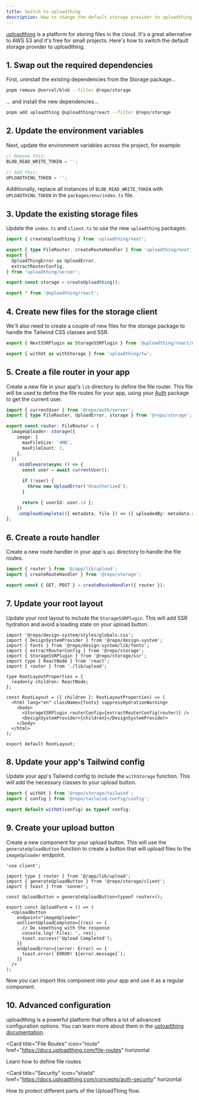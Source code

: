 ```yaml
---
title: Switch to uploadthing
description: How to change the default storage provider to uploadthing.
---
```


[uploadthing](https://uploadthing.com) is a platform for storing files in the cloud. It's a great alternative to AWS S3 and it's free for small projects. Here's how to switch the default storage provider to uploadthing.

## 1. Swap out the required dependencies

First, uninstall the existing dependencies from the Storage package...

```sh Terminal
pnpm remove @vercel/blob --filter @repo/storage
```

... and install the new dependencies...

```sh Terminal
pnpm add uploadthing @uploadthing/react --filter @repo/storage
```

## 2. Update the environment variables

Next, update the environment variables across the project, for example:

```js apps/app/.env
// Remove this:
BLOB_READ_WRITE_TOKEN = '';

// Add this:
UPLOADTHING_TOKEN = '';
```

Additionally, replace all instances of `BLOB_READ_WRITE_TOKEN` with `UPLOADTHING_TOKEN` in the `packages/env/index.ts` file.

## 3. Update the existing storage files

Update the `index.ts` and `client.ts` to use the new `uploadthing` packages:

<CodeGroup>

```ts packages/storage/index.ts
import { createUploadthing } from 'uploadthing/next';

export { type FileRouter, createRouteHandler } from 'uploadthing/next';
export {
  UploadThingError as UploadError,
  extractRouterConfig,
} from 'uploadthing/server';

export const storage = createUploadthing();
```

```ts packages/storage/client.ts
export * from '@uploadthing/react';
```

</CodeGroup>

## 4. Create new files for the storage client

We'll also need to create a couple of new files for the storage package to handle the Tailwind CSS classes and SSR.

<CodeGroup>

```ts packages/storage/ssr.ts
export { NextSSRPlugin as StorageSSRPlugin } from '@uploadthing/react/next-ssr-plugin';
```

```ts packages/storage/tailwind.ts
export { withUt as withStorage } from 'uploadthing/tw';
```

</CodeGroup>

## 5. Create a file router in your app

Create a new file in your app's `lib` directory to define the file router. This file will be used to define the file routes for your app, using your [Auth](/packages/authentication) package to get the current user.

```ts apps/app/app/lib/upload.ts
import { currentUser } from '@repo/auth/server';
import { type FileRouter, UploadError, storage } from '@repo/storage';

export const router: FileRouter = {
  imageUploader: storage({
    image: {
      maxFileSize: '4MB',
      maxFileCount: 1,
    },
  })
    .middleware(async () => {
      const user = await currentUser();

      if (!user) {
        throw new UploadError('Unauthorized');
      }

      return { userId: user.id };
    })
    .onUploadComplete(({ metadata, file }) => ({ uploadedBy: metadata.userId }),
};
```

## 6. Create a route handler

Create a new route handler in your app's `api` directory to handle the file routes.

```ts apps/app/app/api/upload/route.ts
import { router } from '@/app/lib/upload';
import { createRouteHandler } from '@repo/storage';

export const { GET, POST } = createRouteHandler({ router });
```

## 7. Update your root layout

Update your root layout to include the `StorageSSRPlugin`. This will add SSR hydration and avoid a loading state on your upload button.

```tsx apps/app/app/layout.tsx {4,5,7,16}
import '@repo/design-system/styles/globals.css';
import { DesignSystemProvider } from '@repo/design-system';
import { fonts } from '@repo/design-system/lib/fonts';
import { extractRouterConfig } from '@repo/storage';
import { StorageSSRPlugin } from '@repo/storage/ssr';
import type { ReactNode } from 'react';
import { router } from './lib/upload';

type RootLayoutProperties = {
  readonly children: ReactNode;
};

const RootLayout = ({ children }: RootLayoutProperties) => (
  <html lang="en" className={fonts} suppressHydrationWarning>
    <body>
      <StorageSSRPlugin routerConfig={extractRouterConfig(router)} />
      <DesignSystemProvider>{children}</DesignSystemProvider>
    </body>
  </html>
);

export default RootLayout;
```

## 8. Update your app's Tailwind config

Update your app's Tailwind config to include the `withStorage` function. This will add the necessary classes to your upload button.

```ts apps/app/tailwind.config.ts
import { withUt } from '@repo/storage/tailwind';
import { config } from '@repo/tailwind-config/config';

export default withUt(config) as typeof config;
```

## 9. Create your upload button

Create a new component for your upload button. This will use the `generateUploadButton` function to create a button that will upload files to the `imageUploader` endpoint.

```tsx apps/app/app/(authenticated)/components/upload-button.tsx
'use client';

import type { router } from '@/app/lib/upload';
import { generateUploadButton } from '@repo/storage/client';
import { toast } from 'sonner';

const UploadButton = generateUploadButton<typeof router>();

export const UploadForm = () => (
  <UploadButton
    endpoint="imageUploader"
    onClientUploadComplete={(res) => {
      // Do something with the response
      console.log('Files: ', res);
      toast.success('Upload Completed');
    }}
    onUploadError={(error: Error) => {
      toast.error(`ERROR! ${error.message}`);
    }}
  />
);
```

Now you can import this component into your app and use it as a regular component.

## 10. Advanced configuration

uploadthing is a powerful platform that offers a lot of advanced configuration options. You can learn more about them in the [uploadthing documentation](https://docs.uploadthing.com/).

<Card
  title="File Routes"
  icon="route"
  href="https://docs.uploadthing.com/file-routes"
  horizontal
>
  Learn how to define file routes
</Card>

<Card
  title="Security"
  icon="shield"
  href="https://docs.uploadthing.com/concepts/auth-security"
  horizontal
>
  How to protect different parts of the UploadThing flow.
</Card>
